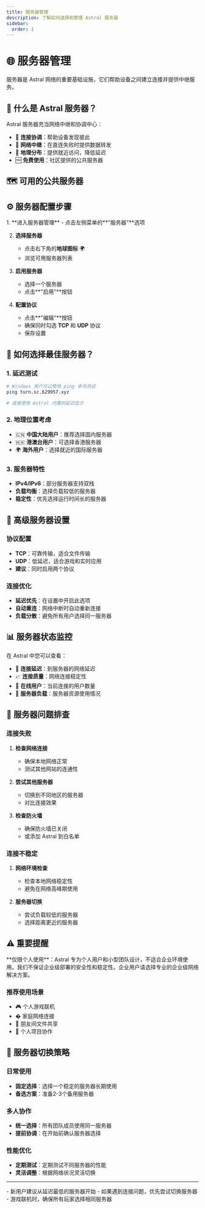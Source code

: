 ```yaml
---
title: 服务器管理
description: 了解如何选择和管理 Astral 服务器
sidebar:
  order: 1
---
```



# 🌐 服务器管理

服务器是 Astral 网络的重要基础设施，它们帮助设备之间建立连接并提供中继服务。

## 📡 什么是 Astral 服务器？

Astral 服务器充当网络中继和协调中心：

- 🔄 **连接协调**：帮助设备发现彼此
- 🌉 **网络中继**：在直连失败时提供数据转发
- 📍 **地理分布**：提供就近访问，降低延迟
- 🆓 **免费使用**：社区提供的公共服务器

## 🗺️ 可用的公共服务器

<ServerList />

## ⚙️ 服务器配置步骤

<Steps>
1. **进入服务器管理**
   - 点击左侧菜单的**"服务器"**选项

2. **选择服务器**
   - 点击右下角的**地球图标** 🌍
   - 浏览可用服务器列表

3. **启用服务器**
   - 选择一个服务器
   - 点击**"启用"**按钮

4. **配置协议**
   - 点击**"编辑"**按钮
   - 确保同时勾选 **TCP** 和 **UDP** 协议
   - 保存设置
</Steps>

## 🎯 如何选择最佳服务器？

### 1. 延迟测试
```bash
# Windows 用户可以使用 ping 命令测试
ping turn.sc.629957.xyz

# 或者使用 Astral 内置的延迟显示
```

### 2. 地理位置考虑
- 🇨🇳 **中国大陆用户**：推荐选择国内服务器
- 🇭🇰 **港澳台用户**：可选择香港服务器
- 🌍 **海外用户**：选择就近的国际服务器

### 3. 服务器特性
- **IPv4/IPv6**：部分服务器支持双栈
- **负载均衡**：选择负载较低的服务器
- **稳定性**：优先选择运行时间长的服务器

## 🔧 高级服务器设置

### 协议配置
- **TCP**：可靠传输，适合文件传输
- **UDP**：低延迟，适合游戏和实时应用
- **建议**：同时启用两个协议

### 连接优化
- **延迟优先**：在设置中开启此选项
- **自动重连**：网络中断时自动重新连接
- **负载分散**：避免所有用户选择同一服务器

## 📊 服务器状态监控

在 Astral 中您可以查看：

- 📡 **连接延迟**：到服务器的网络延迟
- 📈 **连接质量**：网络连接稳定性
- 👥 **在线用户**：当前连接的用户数量
- 🔄 **服务器负载**：服务器资源使用情况

## 🚨 服务器问题排查

### 连接失败
1. **检查网络连接**
   - 确保本地网络正常
   - 测试其他网站的连通性

2. **尝试其他服务器**
   - 切换到不同地区的服务器
   - 对比连接效果

3. **检查防火墙**
   - 确保防火墙已关闭
   - 或添加 Astral 到白名单

### 连接不稳定
1. **网络环境检查**
   - 检查本地网络稳定性
   - 避免在网络高峰期使用

2. **服务器切换**
   - 尝试负载较低的服务器
   - 选择距离更近的服务器

## ⚠️ 重要提醒

<Aside type="caution">
**仅限个人使用**：Astral 专为个人用户和小型团队设计，不适合企业环境使用。我们不保证企业级部署的安全性和稳定性。企业用户请选择专业的企业级网络解决方案。
</Aside>

### 推荐使用场景
- 🎮 个人游戏联机
- � 家庭网络连接
- 👥 朋友间文件共享
- 🔧 个人项目协作

## 🔄 服务器切换策略

### 日常使用
- **固定选择**：选择一个稳定的服务器长期使用
- **备选方案**：准备2-3个备用服务器

### 多人协作
- **统一选择**：所有团队成员使用同一服务器
- **提前协调**：在开始前确认服务器选择

### 性能优化
- **定期测试**：定期测试不同服务器的性能
- **灵活调整**：根据网络状况灵活切换

---

<Aside type="tip" title="服务器选择建议">
- 新用户建议从延迟最低的服务器开始
- 如果遇到连接问题，优先尝试切换服务器
- 游戏联机时，确保所有玩家选择相同服务器
</Aside>
